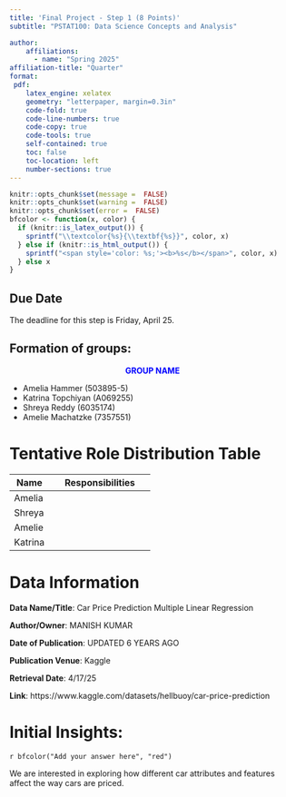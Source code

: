---
title: 'Final Project - Step 1 (8 Points)'
subtitle: "PSTAT100: Data Science Concepts and Analysis" 

author:
    affiliations:
      - name: "Spring 2025"
affiliation-title: "Quarter"
format: 
 pdf: 
    latex_engine: xelatex
    geometry: "letterpaper, margin=0.3in"
    code-fold: true
    code-line-numbers: true
    code-copy: true
    code-tools: true
    self-contained: true
    toc: false
    toc-location: left
    number-sections: true
---
```{r setup, include=FALSE}
knitr::opts_chunk$set(message =  FALSE)
knitr::opts_chunk$set(warning =  FALSE)
knitr::opts_chunk$set(error =  FALSE)
bfcolor <- function(x, color) {
  if (knitr::is_latex_output()) {
    sprintf("\\textcolor{%s}{\\textbf{%s}}", color, x)
  } else if (knitr::is_html_output()) {
    sprintf("<span style='color: %s;'><b>%s</b></span>", color, x)
  } else x
}
```

:::{.callout-caution}
# Due Date
The deadline for this step is Friday, April 25.
:::

:::callout
# Formation of groups:
<div style="text-align: center">
<span style="color: blue;"> **GROUP NAME **</span> 
</div>
- Amelia Hammer    (503895-5)
- Katrina Topchiyan    (A069255)
- Shreya Reddy    (6035174)
- Amelie Machatzke    (7357551)
:::

 



# Tentative Role Distribution Table

| Name                 | Responsibilities                                           |
|-----------------------|-----------------------------------------------------------|
 |Amelia  ||             Submits files for team and keeps the Github updated 
 |Shreya  ||             Organizing the data and keeping members on track 
 |Amelie  ||             Project planning 
 |Katrina ||             Keeps track of deadlines and timelines 
 

# Data Information

  **Data Name/Title**: Car Price Prediction Multiple Linear Regression
  
  **Author/Owner**: MANISH KUMAR
  
  **Date of Publication**: UPDATED 6 YEARS AGO
  
  **Publication Venue**: Kaggle
  
  **Retrieval Date**: 4/17/25
 
  **Link**: https://www.kaggle.com/datasets/hellbuoy/car-price-prediction


# Initial Insights:
`r bfcolor("Add your answer here", "red")` \

We are interested in exploring how different car attributes and features affect the way cars are priced.

